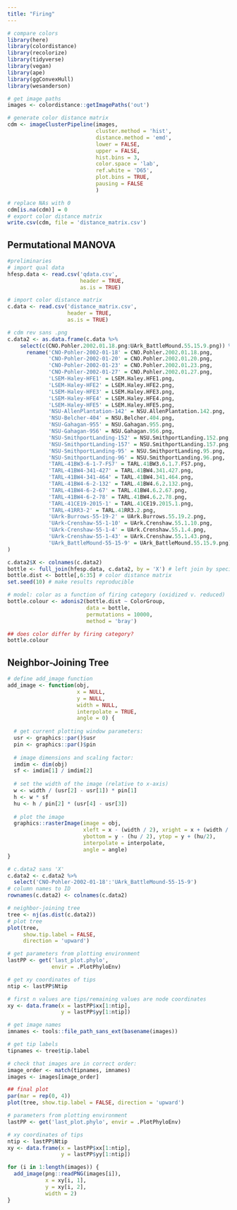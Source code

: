 ```yaml
---
title: "Firing"
---
```


```r
# compare colors
library(here)
library(colordistance)
library(recolorize)
library(tidyverse)
library(vegan)
library(ape)
library(ggConvexHull)
library(wesanderson)

# get image paths
images <- colordistance::getImagePaths('out')

# generate color distance matrix
cdm <- imageClusterPipeline(images,
                            cluster.method = 'hist',
                            distance.method = 'emd',
                            lower = FALSE,
                            upper = FALSE,
                            hist.bins = 3,
                            color.space = 'lab',
                            ref.white = 'D65',
                            plot.bins = TRUE,
                            pausing = FALSE
                            )

# replace NAs with 0
cdm[is.na(cdm)] = 0
# export color distance matrix
write.csv(cdm, file = 'distance_matrix.csv')
```

## Permutational MANOVA

```r
#preliminaries
# import qual data
hfesp.data <- read.csv('qdata.csv',
                       header = TRUE,
                       as.is = TRUE)

# import color distance matrix
c.data <- read.csv('distance_matrix.csv',
                   header = TRUE,
                   as.is = TRUE)

# cdm rev sans .png
c.data2 <- as.data.frame(c.data %>% 
    select(c(CNO.Pohler.2002.01.18.png:UArk_BattleMound.55.15.9.png)) %>% 
      rename('CNO-Pohler-2002-01-18' = CNO.Pohler.2002.01.18.png,
             'CNO-Pohler-2002-01-20' = CNO.Pohler.2002.01.20.png,
             'CNO-Pohler-2002-01-23' = CNO.Pohler.2002.01.23.png,
             'CNO-Pohler-2002-01-27' = CNO.Pohler.2002.01.27.png,
             'LSEM-Haley-HFE1' = LSEM.Haley.HFE1.png,
             'LSEM-Haley-HFE2' = LSEM.Haley.HFE2.png,
             'LSEM-Haley-HFE3' = LSEM.Haley.HFE3.png,
             'LSEM-Haley-HFE4' = LSEM.Haley.HFE4.png,
             'LSEM-Haley-HFE5' = LSEM.Haley.HFE5.png,
             'NSU-AllenPlantation-142' = NSU.AllenPlantation.142.png,
             'NSU-Belcher-404' = NSU.Belcher.404.png,
             'NSU-Gahagan-955' = NSU.Gahagan.955.png,
             'NSU-Gahagan-956' = NSU.Gahagan.956.png,
             'NSU-SmithportLanding-152' = NSU.SmithportLanding.152.png,
             'NSU-SmithportLanding-157' = NSU.SmithportLanding.157.png,
             'NSU-SmithportLanding-95' = NSU.SmithportLanding.95.png,
             'NSU-SmithportLanding-96' = NSU.SmithportLanding.96.png,
             'TARL-41BW3-6-1-7-FS7' = TARL.41BW3.6.1.7.FS7.png,
             'TARL-41BW4-341-427' = TARL.41BW4.341.427.png,
             'TARL-41BW4-341-464' = TARL.41BW4.341.464.png,
             'TARL-41BW4-6-2-132' = TARL.41BW4.6.2.132.png,
             'TARL-41BW4-6-2-67' = TARL.41BW4.6.2.67.png,
             'TARL-41BW4-6-2-78' = TARL.41BW4.6.2.78.png,
             'TARL-41CE19-2015-1' = TARL.41CE19.2015.1.png,
             'TARL-41RR3-2' = TARL.41RR3.2.png,
             'UArk-Burrows-55-19-2' = UArk.Burrows.55.19.2.png,
             'UArk-Crenshaw-55-1-10' = UArk.Crenshaw.55.1.10.png,
             'UArk-Crenshaw-55-1-4' = UArk.Crenshaw.55.1.4.png,
             'UArk-Crenshaw-55-1-43' = UArk.Crenshaw.55.1.43.png,
             'UArk_BattleMound-55-15-9' = UArk_BattleMound.55.15.9.png)
)

c.data2$X <- colnames(c.data2)
bottle <- full_join(hfesp.data, c.data2, by = 'X') # left join by specimen number
bottle.dist <- bottle[,6:35] # color distance matrix
set.seed(10) # make results reproducible

# model: color as a function of firing category (oxidized v. reduced)
bottle.colour <- adonis2(bottle.dist ~ ColorGroup,
                         data = bottle,
                         permutations = 10000,
                         method = 'bray')

## does color differ by firing category?
bottle.colour
```

## Neighbor-Joining Tree

```r
# define add_image function
add_image <- function(obj,
                      x = NULL,
                      y = NULL,
                      width = NULL,
                      interpolate = TRUE,
                      angle = 0) {
  
  # get current plotting window parameters:
  usr <- graphics::par()$usr
  pin <- graphics::par()$pin
  
  # image dimensions and scaling factor:
  imdim <- dim(obj)
  sf <- imdim[1] / imdim[2]
  
  # set the width of the image (relative to x-axis)
  w <- width / (usr[2] - usr[1]) * pin[1]
  h <- w * sf
  hu <- h / pin[2] * (usr[4] - usr[3])
  
  # plot the image
  graphics::rasterImage(image = obj,
                        xleft = x - (width / 2), xright = x + (width / 2),
                        ybottom = y - (hu / 2), ytop = y + (hu/2),
                        interpolate = interpolate,
                        angle = angle)
}

# c.data2 sans 'X'
c.data2 <- c.data2 %>% 
  select('CNO-Pohler-2002-01-18':'UArk_BattleMound-55-15-9')
# column names to ID
rownames(c.data2) <- colnames(c.data2)

# neighbor-joining tree
tree <- nj(as.dist(c.data2))
# plot tree
plot(tree,
     show.tip.label = FALSE,
     direction = 'upward')

# get parameters from plotting environment
lastPP <- get('last_plot.phylo', 
              envir = .PlotPhyloEnv)

# get xy coordinates of tips
ntip <- lastPP$Ntip

# first n values are tips/remaining values are node coordinates
xy <- data.frame(x = lastPP$xx[1:ntip],
                 y = lastPP$yy[1:ntip])

# get image names
imnames <- tools::file_path_sans_ext(basename(images))

# get tip labels
tipnames <- tree$tip.label

# check that images are in correct order:
image_order <- match(tipnames, imnames)
images <- images[image_order]

## final plot
par(mar = rep(0, 4))
plot(tree, show.tip.label = FALSE, direction = 'upward')

# parameters from plotting environment
lastPP <- get('last_plot.phylo', envir = .PlotPhyloEnv)

# xy coordinates of tips
ntip <- lastPP$Ntip
xy <- data.frame(x = lastPP$xx[1:ntip],
                 y = lastPP$yy[1:ntip]) 

for (i in 1:length(images)) {
  add_image(png::readPNG(images[i]),
            x = xy[i, 1],
            y = xy[i, 2], 
            width = 2)
}
```
